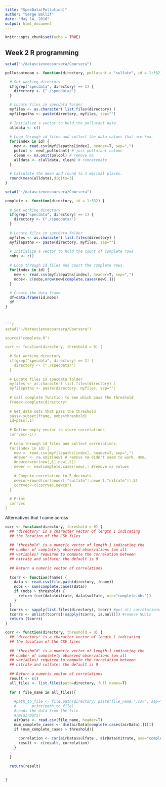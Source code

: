 ```yaml
---
title: "SpecData(Pollution)"
author: "Serge Ballif"
date: "May 14, 2016"
output: html_document
---
```


```r
knitr::opts_chunk$set(echo = TRUE)
```

## Week 2 R programming

```r
setwd("~/datasciencecoursera/Coursera")

pollutantmean <- function(directory, pollutant = "sulfate", id = 1:332) {

  # Set working directory
  if(grep("specdata", directory) == 1) {
    directory <- ("./specdata/")
  }

  # Locate files in specdata folder
  myfiles <- as.character( list.files(directory) )
  myfilepaths <- paste(directory, myfiles, sep="")
  
  # Initialize a vector to hold the pollutant data
  alldata <- c()
  
  # Loop through id files and collect the data values that are !na.
  for(index in id) {
    new <- read.csv(myfilepaths[index], header=T, sep=",")
    polcol <- new[,pollutant] # just pollutant column
    clean <- na.omit(polcol) # remove na
    alldata <- c(alldata, clean) # concatenate
  }
  
  # Calculate the mean and round to 3 decimal places.
  round(mean(alldata),digits=3)
}
```


```r
setwd("~/datasciencecoursera/Coursera")

complete <- function(directory, id = 1:332) {
  
  # Set working directory
  if(grep("specdata", directory) == 1) {
    directory <- ("./specdata/")
  }
  
  # Locate files in specdata folder
  myfiles <- as.character( list.files(directory) )
  myfilepaths <- paste(directory, myfiles, sep="")
  
  # Initialize a vector to hold the count of complete rows
  nobs <- c()
  
  # Loop through id files and count the complete rows.
  for(index in id) {
    new <- read.csv(myfilepaths[index], header=T, sep=",")
    nobs<- c(nobs,nrow(new[complete.cases(new),]))
  }
  
  # Create the data frame
  df=data.frame(id,nobs)
  df
}



```r
setwd("~/datasciencecoursera/Coursera")

source("complete.R")

corr <- function(directory, threshold = 0) {
  
  # Set working directory
  if(grep("specdata", directory) == 1) {
    directory <- ("./specdata/")
  }
  
  # Locate files in specdata folder
  myfiles <- as.character( list.files(directory) )
  myfilepaths <- paste(directory, myfiles, sep="")
  
  # call complete function to see which pass the threshold
  frame<-complete(directory)
  
  # Get data sets that pass the threshold
  pass<-subset(frame, nobs>threshold)
  id=pass[,1]
  
  # Define empty vector to store correlations
  corrvec<-c()
  
  # Loop through id files and collect correlations.
  for(index in id) {
    new <- read.csv(myfilepaths[index], header=T, sep=",")
    #newer <- na.omit(new) # remove na didn't seem to work. Hmm.
    #newcor=cor(new[,1],new[,2])
    newer <- new[complete.cases(new),] #remove na values
    
    # Compute correlation to 5 decimals
    newcor=round(cor(newer[,"sulfate"],newer[,"nitrate"]),5) 
    corrvec<-c(corrvec,newcor)
  }
  
  # Print
  corrvec
}

```

Alternatives that I came across
```r
corr <- function(directory, threshold = 0) {
  ## 'directory' is a character vector of length 1 indicating
  ## the location of the CSV files
  
  ## 'threshold' is a numeric vector of length 1 indicating the
  ## number of completely observed observations (on all
  ## variables) required to compute the correlation between
  ## nitrate and sulfate; the default is 0
  
  ## Return a numeric vector of correlations
  
  tcorr <- function(fname) {
    data <- read.csv(file.path(directory, fname))
    nobs <- sum(complete.cases(data))
    if (nobs > threshold) {
      return (cor(data$nitrate, data$sulfate, use="complete.obs"))
    }
  }
  tcorrs <- sapply(list.files(directory), tcorr) #get all correlations + NULLs
  tcorrs <- unlist(tcorrs[!sapply(tcorrs, is.null)]) #remove NULLs
  return (tcorrs)
}

corr <- function(directory, threshold = 0) {
  ## 'directory' is a character vector of length 1 indicating
  ## the location of the CSV files
  
  ## 'threshold' is a numeric vector of length 1 indicating the
  ## number of completely observed observations (on all
  ## variables) required to compute the correlation between
  ## nitrate and sulfate; the default is 0
  
  ## Return a numeric vector of correlations
  result <- c()
  all_files <- list.files(path=directory, full.names=T)
  
  for ( file_name in all_files){
    
    #path_to_file <- file.path(directory, paste(file_name,".csv", sep=""), fsep=.Platform$file.sep )
    #		print(path_to_file)
    #reads the data from the file
    #rm(airData)
    airData <- read.csv(file_name, header=T)
    num_complete_cases <- dim(airData[complete.cases(airData),])[1]
    if (num_complete_cases > threshold){
      
      correlation <- cor(airData$sulfate , airData$nitrate, use="complete.obs")
      result <- c(result, correlation)
    }
    
  }
  
  return(result)
  
  
}


```
